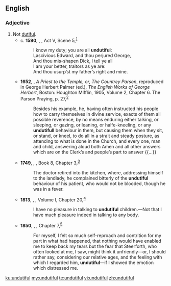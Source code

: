 ==English==

===Adjective===
{{en-adj}}

# Not [[dutiful]].
#* c. '''1590''', {{w|William Shakespeare}}, ''{{w|Henry VI, Part 3}}'', Act V, Scene 5,<sup>[http://www.opensourceshakespeare.org/views/plays/play_view.php?WorkID=henry6p3&Scope=entire&pleasewait=1&msg=pl]</sup>
#*: I know my duty; you are all '''undutiful''':
#*: Lascivious Edward, and thou perjured George,
#*: And thou mis-shapen Dick, I tell ye all
#*: I am your better, traitors as ye are:
#*: And thou usurp’st my father’s right and mine.
#* '''1652''', {{w|George Herbert}}, ''A Priest to the Temple, or, The Countrey Parson'', reproduced in George Herbert Palmer (ed.), ''The English Works of George Herbert'', Boston: Houghton Mifflin, 1905, Volume 2, Chapter 6. The Parson Praying, p. 27,<sup>[https://archive.org/details/englishworksofge02herb_0]</sup>
#*: Besides his example, he, having often instructed his people how to carry themselves in divine service, exacts of them all possible reverence, by no means enduring either talking, or sleeping, or gazing, or leaning, or halfe-kneeling, or any '''undutifull''' behaviour in them, but causing them when they sit, or stand, or kneel, to do all in a strait and steady posture, as attending to what is done in the Church, and every one, man and child, answering aloud both Amen and all other answers which are on the Clerk’s and people’s part to answer {{...}}
#* '''1749''', {{w|Henry Fielding}}, ''{{w|The History of Tom Jones, a Foundling}}'', Book 8, Chapter 3,<sup>[http://www.gutenberg.org/files/6593/6593-h/6593-h.htm]</sup>
#*: The doctor retired into the kitchen, where, addressing himself to the landlady, he complained bitterly of the '''undutiful''' behaviour of his patient, who would not be blooded, though he was in a fever.
#* '''1813''', {{w|Jane Austen}}, ''{{w|Pride and Prejudice}}'', Volume I, Chapter 20,<sup>[http://www.gutenberg.org/files/42671/42671-h/42671-h.htm]</sup>
#*: I have no pleasure in talking to '''undutiful''' children.—Not that I have much pleasure indeed in talking to any body.
#* '''1850''', {{w|Charles Dickens}}, ''{{w|David Copperfield}}'', Chapter 7,<sup>[http://www.gutenberg.org/files/766/766-h/766-h.htm]</sup>
#*: For myself, I felt so much self-reproach and contrition for my part in what had happened, that nothing would have enabled me to keep back my tears but the fear that Steerforth, who often looked at me, I saw, might think it unfriendly—or, I should rather say, considering our relative ages, and the feeling with which I regarded him, '''undutiful'''—if I showed the emotion which distressed me.

[[ku:undutiful]]
[[my:undutiful]]
[[te:undutiful]]
[[vi:undutiful]]
[[zh:undutiful]]